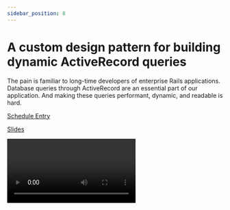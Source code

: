 ```yaml
---
sidebar_position: 8
---
```



# A custom design pattern for building dynamic ActiveRecord queries

The pain is familiar to long-time developers of enterprise Rails applications. Database queries through ActiveRecord are an essential part of our application. And making these queries performant, dynamic, and readable is hard.

<Speaker
  name='Justin Daniel'
  position='Software Engineer with G2'
  imageUrl='https://sessionize.com/image/97c9-400o400o2-MKkFVK1VvvDFy7KAueKMsY.png'
/>

[Schedule Entry](https://railsconf2023.sessionize.com/session/453527)

[Slides](https://docs.google.com/presentation/d/1o2icW9yPl0MYtFhojs_BOjXohOvQqg5Z4ABI9gAL9nI/edit#slide=id.p)

<Video src="https://www.youtube.com/embed/CWqISNM1RfY" />

## Attendees
* Kyle
* Reed
* Gary

| Relevancy    | Interesting |
| ----------- | ----------- |
| 8           | 9           |

## Notes

* Big Picture:
  * Surface Data in Many Systems
  * Filterable, Customizable
  * Fast, Agile innovation
* Acceptance Criteria
  * Composable
  * Maintainable
  * Performant
* Composable
  * Legos
  * Modular: shaped from smaller interchangeable parts
  * Respond to logic & conditionals
  * Return desired fields that might vary by filters selected
* How to avoid messy composable queries?
* OO programming for queries!
* Alternatives?
  * Raw SQL / Contacts
    * Most performant
    * Limited only by RDBMS
    * No dependencies
    * Poor readability
    * Less maintainable
    * Less composable
    * Less linter help
  * Vanilla Active Record
    * Composable
    * More readable
    * Some complexity
    * No conditional branching
  * Arel Tables
    * Deals with complex queries & branching
    * Relational algebra is difficult to read
    * Cannot express multiple concerns in a single node (higher level business logic)
  * Custom design pattern w/ AR
    * Highly composable
    * Conditional branching support
    * OO
    * No complex library needed… you can take it & run
  * Query Builder + Visitor Pattern (called “Builder” pattern)
    * Wraps AR
    * Query classes + Builders + Nodes
    * Initial state
  * Visitor pattern to delegate active record query to each node to continue to build up the state
  * Reduce accumulates nodes and eliminates unnecessary ones via AR.merge(clause) over & over
  * Eg query.merge(Campaign.where(title: title)) if names.present?
  * Give the builder the nodes and let the nodes eliminates themselves
  * A node can contain other nodes
    * or/and where clauses
    * CTE
    * Subqueries
    * Higher business logic
  * Legendary characters (Veteran and Buff)
  * Nesting of nodes
    * Wheres operator with operator (and/or)
  * Best Practices
    * Encapsulate public interface of your query in a class
      * 1 query class per API endpoint (eg IndexQuery)
    * Make it modular
      * Compose it of named classes that represent nodes
    * Delegate to builders and nodes
      * Move the bulk of you rlogic outside of the query class
    * Make a builder that uses the visitor pattern
      * Use a builder abstraction separate from your query class
      * Query class should read descriptively
  * Abstraction Frees our Code to Tell a Story
